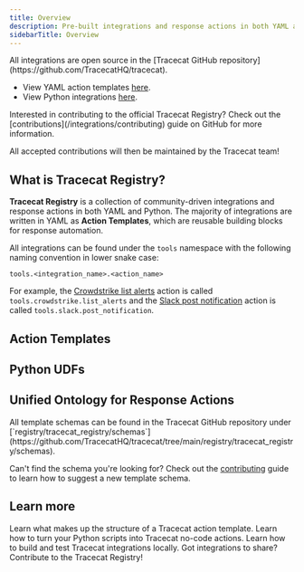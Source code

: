 ```yaml
---
title: Overview
description: Pre-built integrations and response actions in both YAML and Python.
sidebarTitle: Overview
---
```


<Tip>
  All integrations are open source in the [Tracecat GitHub repository](https://github.com/TracecatHQ/tracecat).

  - View YAML action templates [here](https://github.com/TracecatHQ/tracecat/tree/main/registry/tracecat_registry/templates).
  - View Python integrations [here](https://github.com/TracecatHQ/tracecat/tree/main/registry/tracecat_registry/integrations).
</Tip>

<Note>
  Interested in contributing to the official Tracecat Registry?
  Check out the [contributions](/integrations/contributing) guide on GitHub for more information.

  All accepted contributions will then be maintained by the Tracecat team!
</Note>

## What is Tracecat Registry?

**Tracecat Registry** is a collection of community-driven integrations and response actions in both YAML and Python.
The majority of integrations are written in YAML as **Action Templates**, which are reusable building blocks for response automation.

All integrations can be found under the `tools` namespace with the following naming convention in lower snake case:

```
tools.<integration_name>.<action_name>
```

For example, the [Crowdstrike list alerts](https://github.com/TracecatHQ/tracecat/blob/main/registry/tracecat_registry/templates/detect/list_alerts/crowdstrike_alerts.yml)
action is called `tools.crowdstrike.list_alerts` and the [Slack post notification](https://github.com/TracecatHQ/tracecat/blob/main/registry/tracecat_registry/templates/notify/post_notification/slack.yml)
action is called `tools.slack.post_notification`.

## Action Templates

## Python UDFs

## Unified Ontology for Response Actions

<Tip>
  All template schemas can be found in the Tracecat GitHub repository under [`registry/tracecat_registry/schemas`](https://github.com/TracecatHQ/tracecat/tree/main/registry/tracecat_registry/schemas).

  Can't find the schema you're looking for?
  Check out the [contributing](/integrations/contributing) guide to learn how to suggest a new template schema.
</Tip>

## Learn more

<CardGroup cols={2}>
  <Card title="Template Structure" icon="file-code" href="/integrations/template-structure">
    Learn what makes up the structure of a Tracecat action template.
  </Card>
  <Card title="Python UDFs" icon="python" href="/integrations/python-udfs">
    Learn how to turn your Python scripts into Tracecat no-code actions.
  </Card>
  <Card title="Local Development" icon="terminal" href="/integrations/development">
    Learn how to build and test Tracecat integrations locally.
  </Card>
  <Card title="Contributing" icon="github" href="/integrations/contributing">
    Got integrations to share? Contribute to the Tracecat Registry!
  </Card>
</CardGroup>
